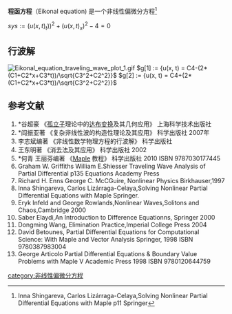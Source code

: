 '''程函方程'''（Eikonal equation) 是一个非线性偏微分方程<ref>Inna Shingareva, Carlos Lizárraga-Celaya,Solving Nonlinear Partial Differential Equations with Maple  p11  Springer</ref>


<math>sys := (u(x, t)_t))^2+(u(x, t)_x)^2-4 = 0</math>

==行波解==
[[File:Eikonal_equation_traveling_wave_plot_1.gif|thumb]]
<math>g[1] := {u(x, t) = C4-(2*(C1+C2*x+C3*t))/\sqrt{C3^2+C2^2}}</math>
<math>g[2] := {u(x, t) = C4+(2*(C1+C2*x+C3*t))/\sqrt{C3^2+C2^2}}</math>

==参考文献==
<references/>
# *谷超豪 《[[孤立子|孤立子]]理论中的[[达布变换|达布变换]]及其几何应用》 上海科学技术出版社
# *阎振亚著 《复杂非线性波的构造性理论及其应用》 科学出版社 2007年
# 李志斌编著 《非线性数学物理方程的行波解》 科学出版社
#王东明著 《消去法及其应用》 科学出版社 2002
# *何青 王丽芬编著 《[[Maple|Maple]] 教程》 科学出版社 2010 ISBN 9787030177445
#Graham W. Griffiths William E.Shiesser Traveling Wave Analysis of Partial Differential p135 Equations Academy Press
# Richard H. Enns George C. McCGuire, Nonlinear Physics Birkhauser,1997
#Inna Shingareva, Carlos Lizárraga-Celaya,Solving Nonlinear Partial Differential Equations with Maple Springer.
#Eryk Infeld and George Rowlands,Nonlinear Waves,Solitons and Chaos,Cambridge 2000
#Saber Elaydi,An Introduction to Difference Equationns, Springer 2000
#Dongming Wang, Elimination Practice,Imperial College Press 2004
# David Betounes, Partial Differential Equations for Computational Science: With Maple and Vector Analysis Springer, 1998 ISBN 9780387983004
# George Articolo Partial Differential Equations & Boundary Value Problems with Maple V Academic Press 1998 ISBN 9780120644759

{{非线性偏微分方程}}

[[category:非线性偏微分方程|category:非线性偏微分方程]]